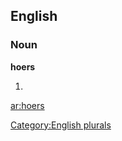 
==English==

===Noun===
'''hoers'''

# {{plural of|[[hoer]]}}

[[Category:English plurals]]

[[ar:hoers]]